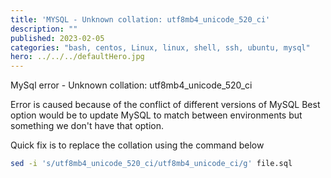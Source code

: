 ```yaml
---
title: 'MYSQL - Unknown collation: utf8mb4_unicode_520_ci'
description: ""
published: 2023-02-05
categories: "bash, centos, Linux, linux, shell, ssh, ubuntu, mysql"
hero: ../../../defaultHero.jpg
---
```


MySql error - Unknown collation: utf8mb4_unicode_520_ci

Error is caused because of the conflict of different versions of MySQL
Best option would be to update MySQL to match between environments but something we don't have that option.

Quick fix is to replace the collation using the command below

```bash
sed -i 's/utf8mb4_unicode_520_ci/utf8mb4_unicode_ci/g' file.sql
```
